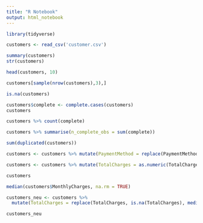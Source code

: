 ```yaml
---
title: "R Notebook"
output: html_notebook
---
```




```r
library(tidyverse)

customers <- read_csv('customer.csv')
```

```r
summary(customers)
str(customers)
```

```r
head(customers, 10)
```

```r
customers[sample(nrow(customers),3),]
```

```r
is.na(customers)
```

```r
customers$complete <- complete.cases(customers)
customers
```

```r
customers %>% count(complete)
```

```r
customers %>% summarise(n_complete_obs = sum(complete))
```

```r
sum(duplicated(customers))
```

```r
customers <- customers %>% mutate(PaymentMethod = replace(PaymentMethod, PaymentMethod == "--", NA))
```

```r
customers <- customers %>% mutate(TotalCharges = as.numeric(TotalCharges))
```

```r
customers
```

```r
median(customers$MonthlyCharges, na.rm = TRUE)
```

```r
customers_neu <- customers %>%
  mutate(TotalCharges = replace(TotalCharges, is.na(TotalCharges), median(TotalCharges, na.rm = T)))
```

```r
customers_neu
```

